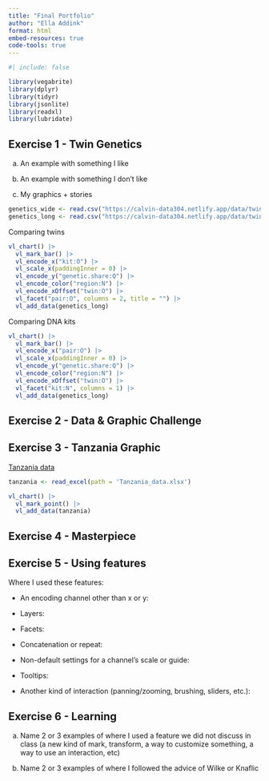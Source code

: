 ```yaml
---
title: "Final Portfolio"
author: "Ella Addink"
format: html
embed-resources: true
code-tools: true 
---
```


```r
#| include: false

library(vegabrite)
library(dplyr)
library(tidyr)
library(jsonlite)
library(readxl)
library(lubridate)
```

## Exercise 1 - Twin Genetics

a.  An example with something I like

b.  An example with something I don't like

c.  My graphics + stories

```r
genetics_wide <- read.csv("https://calvin-data304.netlify.app/data/twins-genetics-wide.csv")
genetics_long <- read.csv("https://calvin-data304.netlify.app/data/twins-genetics-long.csv")
```

Comparing twins

```r
vl_chart() |> 
  vl_mark_bar() |> 
  vl_encode_x("kit:O") |>
  vl_scale_x(paddingInner = 0) |> 
  vl_encode_y("genetic.share:Q") |>
  vl_encode_color("region:N") |> 
  vl_encode_xOffset("twin:O") |> 
  vl_facet("pair:O", columns = 2, title = "") |>
  vl_add_data(genetics_long)
```

Comparing DNA kits

```r
vl_chart() |> 
  vl_mark_bar() |> 
  vl_encode_x("pair:O") |>
  vl_scale_x(paddingInner = 0) |> 
  vl_encode_y("genetic.share:Q") |>
  vl_encode_color("region:N") |> 
  vl_encode_xOffset("twin:O") |> 
  vl_facet("kit:N", columns = 1) |>
  vl_add_data(genetics_long)
```

## Exercise 2 - Data & Graphic Challenge

## Exercise 3 - Tanzania Graphic

[Tanzania data](Tanzania_data.xlsx)

```r
tanzania <- read_excel(path = 'Tanzania_data.xlsx')
```

```r
vl_chart() |> 
  vl_mark_point() |> 
  vl_add_data(tanzania)
```

## Exercise 4 - Masterpiece

## Exercise 5 - Using features

Where I used these features:

-   An encoding channel other than x or y:

-   Layers:

-   Facets:

-   Concatenation or repeat:

-   Non-default settings for a channel’s scale or guide:

-   Tooltips:

-   Another kind of interaction (panning/zooming, brushing, sliders, etc.):

## Exercise 6 - Learning

a.  Name 2 or 3 examples of where I used a feature we did not discuss in class (a new kind of mark, transform, a way to customize something, a way to use an interaction, etc)

b.  Name 2 or 3 examples of where I followed the advice of Wilke or Knaflic
